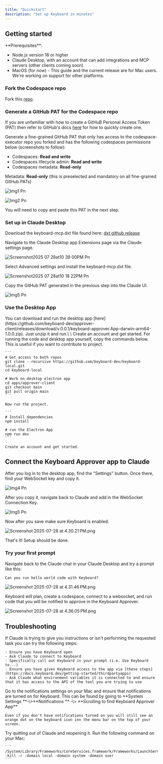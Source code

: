 ```yaml
---
title: "Quickstart"
description: "Set up Keyboard in minutes"
---
```


## Getting started

<Info>
  **Prerequisites**:

  - Node.js version 18 or higher
  - Claude Desktop, with an account that can add integrations and MCP servers (other clients coming soon)
  - MacOS (for now) - This guide and the current release are for Mac users. We're working on support for other platforms.
</Info>

### Fork the Codespace repo

Fork this [repo](https://github.com/keyboard-dev/codespace-executor).

### Generate a GitHub PAT for the Codespace repo

If you are unfamiliar with how to create a GitHuB Personal Access Token (PAT) then refer to GitHub's docs [here](https://docs.github.com/en/authentication/keeping-your-account-and-data-secure/managing-your-personal-access-tokens#creating-a-fine-grained-personal-access-token) for how to quickly create one.

Generate a fine-grained GitHub PAT that only has access to the codespace-executor repo you forked and has the following codespaces permissions below (screenshots to follow):

- Codespaces: **Read and write**
- Codespaces lifecycle admin: **Read and write**
- Codespaces metadata: **Read-only**

Metadata: **Read-only** (this is preselected and mandatory on all fine-grained GitHub PATs)

![Img1 Pn](/images/img1.png)

![Img2 Pn](/images/img2.png)

You will need to copy and paste this PAT in the next step.

### Set up in Claude Desktop

Download the keyboard-mcp.dxt file found here: [dxt github release](https://github.com/keyboard-dev/keyboard-mcp/releases/latest)

Navigate to the Claude Desktop app Extensions page via the Claude settings page.

![Screenshot2025 07 28at10 39 00PM Pn](/images/Screenshot2025-07-28at10.39.00PM.png)

Select Advanced settings and install the keyboard-mcp.dxt file.

<img
  src="/images/Screenshot2025-07-28at10.18.22PM.png"
  alt="Screenshot2025 07 28at10 18 22PM Pn"
  title="Screenshot2025 07 28at10 18 22PM Pn"
  className="mx-auto"
/>

Copy the GitHub PAT generated in the previous step into the Claude UI.

![Img5 Pn](/images/img5.png)

### Use the Desktop App

<Tabs>
  <Tab title="Option 1: Download and open the Desktop App">
    You can download and run the desktop app [here](https://github.com/keyboard-dev/approver-client/releases/download/v.0.0.1/keyboard-approver.App-darwin-arm64-1.0.0.zip). Just unzip it and run.\
    \
    Create an account and get started.
  </Tab>
  <Tab title="Option 2: Git Clone the Approver app">
    For running the code and desktop app yourself, copy the commands below. This is useful if you want to contribute to project.

    ```
    # Get access to both repos
    git clone --recursive https://github.com/keyboard-dev/keyboard-local.git
    cd keyboard-local
    
    # Work on desktop electron app
    cd apps/approver-client
    git checkout main
    git pull origin main
    ```

    Now run the project.

    ```
    # Install dependencies
    npm install
    
    # run the Electron App
    npm run dev
    ```

    Create an account and get started.
  </Tab>
</Tabs>

## Connect the Keyboard Approver app to Claude

After you log in to the desktop app, find the "Settings" button. Once there, find your WebSocket key and copy it.

![Img4 Pn](/images/img4.png)

After you copy it, navigate back to Claude and add in the WebSocket Connection Key.

![Img5 Pn](/images/img5.png)

Now after you save make sure Keyboard is enabled.

![Screenshot 2025-07-28 at 4.30.21 PM.png](/images/Screenshot2025-07-28at4.30.21PM.png)

That's it\! Setup should be done.

### Try your first prompt

Navigate back to the Claude chat in your Claude Desktop and try a prompt like this:

```markdown
Can you run hello world code with Keyboard?
```

![Screenshot 2025-07-28 at 4.31.46 PM.png](/images/Screenshot2025-07-28at4.31.46PM.png)

Keyboard will plan, create a codespace, connect to a websocket, and run code that you will be notified to approve in the Keyboard Approver.

![Screenshot 2025-07-28 at 4.36.05 PM.png](/images/Screenshot2025-07-28at4.36.05PM.png)

## Troubleshooting

<AccordionGroup>
  <Accordion title="Claude is not performing the requested task">
    If Claude is trying to give you instructions or isn't performing the requested task you can try the following steps: 

    - Ensure you have Keyboard open
    - Ask Claude to connect to Keyboard
    - Specifically call out Keyboard in your prompt (i.e. Use Keyboard to...)
    - Ensure you have given Keyboard access to the app via [these steps](https://docs.keyboard.dev/getting-started/thirdpartyapps)
    - Ask Claude what environment variables it is connected to and ensure that it has access to the API of the tool you are trying to use
  </Accordion>
  <Accordion title="Not seeing notifications from Keyboard">
    Go to the notifications settings on your Mac and ensure that notifications are turned on for Keyboard. This can be found by going to **System Settings **-\>**Notifications ** -\> **Scrolling to find Keyboard Approver App**

    Even if you don't have notifications turned on you will still see an orange dot on the keyboard icon inn the menu bar on the top of your screen. 
  </Accordion>
  <Accordion title="Claude is not loading">
    Try quitting out of Claude and reopening it.
  </Accordion>
  <Accordion title="Keyboard Approver App is not redirecting properly">
    Run the following command on your Mac: 

    ```
    /System/Library/Frameworks/CoreServices.framework/Frameworks/LaunchServices.framework/Support/lsregister -kill -r -domain local -domain system -domain user
    ```
  </Accordion>
</AccordionGroup>